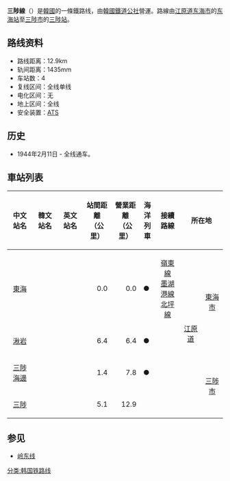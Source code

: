 {{unreferenced|time=2014-12-24T02:30:53+00:00}}
'''三陟線'''（{{kor|諺=삼척선|漢=三陟線|羅=Samcheok seon|f=y}}）是[[大韓民國|韓國]]的一條鐵路线，由[[韓國鐵道公社|韓國鐵道公社]]營運。路線由[[江原道_(韩国)|江原道]][[东海市_(韩国)|东海市]]的[[东海站_(江原道)|东海站]]至[[三陟市|三陟市]]的[[三陟站|三陟站]]。

== 路线资料 ==
*路线距离：12.9km
*轨间距离：1435mm
*车站数：4
*复线区间：全线单线
*电化区间：无
*地上区间：全线
*安全装置：[[自動列車停止裝置|ATS]]

== 历史 ==
*1944年2月11日 - 全线通车。

== 車站列表 ==
{| class="wikitable" style="text-align:center;"
|- style="border-bottom:solid 3px #8c8c8c;"
!中文站名
!韓文站名
!英文站名
!站間距離<br>（公里）
!營業距離<br>（公里）
! style="width: 1.2em;" |海洋列車
!接續路線
!colspan="2"|所在地
!備註
|-
|align="center"|[[東海站_(韓國)|東海]]
|align="center"|{{lang|ko|동해}}
|align="center"|{{lang|en|Donghae}}
|align="right"|0.0
|align="right"|0.0
| ●
|align="center"|[[嶺東線|嶺東線]]<br/>[[墨湖港線|墨湖港線]]<br/>[[北坪線|北坪線]]
|align="center" rowspan=4|[[江原道_(韓國)|江原道]]
|align="center" rowspan=2|[[東海市_(韓國)|東海市]]
|align="center"|
|-
|align="center"|[[湫岩站|湫岩]]
|align="center"|{{lang|ko|추암}}
|align="center"|{{lang|en|Chuam}}
|align="right"|6.4
|align="right"|6.4
| ●
|align="center"|
|align="center"|
|-
|align="center"|[[三陟海邊站|三陟海邊]]
|align="center"|{{lang|ko|삼척해변}}
|align="center"|{{lang|en|Samcheokhaebyeon}}
|align="right"|1.4
|align="right"|7.8
| ●
|align="center"|
|align="center" rowspan=2|[[三陟市|三陟市]]
|align="center"|舊後津站
|-
|align="center"|[[三陟站|三陟]]
|align="center"|{{lang|ko|삼척}}
|align="center"|{{lang|en|Samcheok}}
|align="right"|5.1
|align="right"|12.9
| 
|align="center"|
|align="center"|
|}

== 参见 ==
*[[岭东线|岭东线]]

{{三陟線}}
{{韩国铁道公社路线}}

[[分类:韩国铁路线|分类:韩国铁路线]]